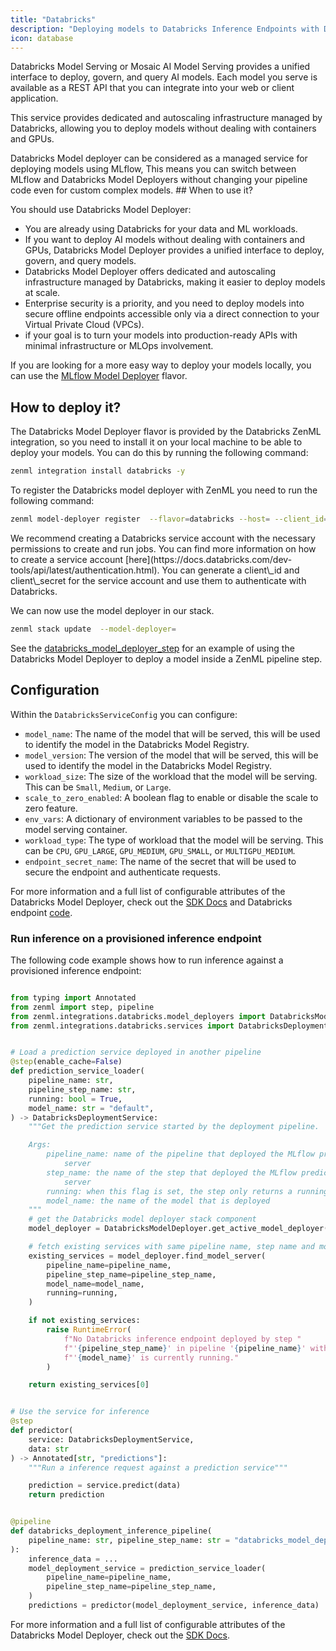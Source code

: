 ```yaml
---
title: "Databricks"
description: "Deploying models to Databricks Inference Endpoints with Databricks"
icon: database
---
```


Databricks Model Serving or Mosaic AI Model Serving provides a unified interface to deploy, govern, and query AI models. Each model you serve is available as a REST API that you can integrate into your web or client application.

This service provides dedicated and autoscaling infrastructure managed by Databricks, allowing you to deploy models without dealing with containers and GPUs.

<Info>
    Databricks Model deployer can be considered as a managed service for deploying models using MLflow, This means you can switch between MLflow and Databricks Model Deployers without changing your pipeline code even for custom complex models.
</Info>
## When to use it?

You should use Databricks Model Deployer:

* You are already using Databricks for your data and ML workloads.
* If you want to deploy AI models without dealing with containers and GPUs, Databricks Model Deployer provides a unified interface to deploy, govern, and query models.
* Databricks Model Deployer offers dedicated and autoscaling infrastructure managed by Databricks, making it easier to deploy models at scale.
* Enterprise security is a priority, and you need to deploy models into secure offline endpoints accessible only via a direct connection to your Virtual Private Cloud (VPCs).
* if your goal is to turn your models into production-ready APIs with minimal infrastructure or MLOps involvement.

If you are looking for a more easy way to deploy your models locally, you can use the [MLflow Model Deployer](/v/0.67.0/versions/0.66.0/stack-components/model-deployers/mlflow) flavor.

## How to deploy it?

The Databricks Model Deployer flavor is provided by the Databricks ZenML integration, so you need to install it on your local machine to be able to deploy your models. You can do this by running the following command:

```bash
zenml integration install databricks -y
```

To register the Databricks model deployer with ZenML you need to run the following command:

```bash
zenml model-deployer register  --flavor=databricks --host= --client_id={{databricks.client_id}} --client_secret={{databricks.client_secret}}
```

<Info>
    We recommend creating a Databricks service account with the necessary permissions to create and run jobs. You can find more information on how to create a service account [here](https://docs.databricks.com/dev-tools/api/latest/authentication.html). You can generate a client\_id and client\_secret for the service account and use them to authenticate with Databricks.
</Info>

We can now use the model deployer in our stack.

```bash
zenml stack update  --model-deployer=
```

See the [databricks\_model\_deployer\_step](https://sdkdocs.zenml.io/latest/integration%5Fcode%5Fdocs/integrations-databricks/#zenml.integrations.databricks.steps.databricks%5Fdeployer.databricks%5Fmodel%5Fdeployer%5Fstep) for an example of using the Databricks Model Deployer to deploy a model inside a ZenML pipeline step.

## Configuration

Within the `DatabricksServiceConfig` you can configure:

* `model_name`: The name of the model that will be served, this will be used to identify the model in the Databricks Model Registry.
* `model_version`: The version of the model that will be served, this will be used to identify the model in the Databricks Model Registry.
* `workload_size`: The size of the workload that the model will be serving. This can be `Small`, `Medium`, or `Large`.
* `scale_to_zero_enabled`: A boolean flag to enable or disable the scale to zero feature.
* `env_vars`: A dictionary of environment variables to be passed to the model serving container.
* `workload_type`: The type of workload that the model will be serving. This can be `CPU`, `GPU_LARGE`, `GPU_MEDIUM`, `GPU_SMALL`, or `MULTIGPU_MEDIUM`.
* `endpoint_secret_name`: The name of the secret that will be used to secure the endpoint and authenticate requests.

For more information and a full list of configurable attributes of the Databricks Model Deployer, check out the [SDK Docs](https://sdkdocs.zenml.io/latest/integration%5Fcode%5Fdocs/integrations-databricks/#zenml.integrations.databricks.model%5Fdeployers) and Databricks endpoint [code](https://github.com/databricks/databricks%5Fhub/blob/5e3b603ccc7cd6523d998e75f82848215abf9415/src/databricks%5Fhub/hf%5Fapi.py#L6957).

### Run inference on a provisioned inference endpoint

The following code example shows how to run inference against a provisioned inference endpoint:

```py

from typing import Annotated
from zenml import step, pipeline
from zenml.integrations.databricks.model_deployers import DatabricksModelDeployer
from zenml.integrations.databricks.services import DatabricksDeploymentService


# Load a prediction service deployed in another pipeline
@step(enable_cache=False)
def prediction_service_loader(
    pipeline_name: str,
    pipeline_step_name: str,
    running: bool = True,
    model_name: str = "default",
) -> DatabricksDeploymentService:
    """Get the prediction service started by the deployment pipeline.

    Args:
        pipeline_name: name of the pipeline that deployed the MLflow prediction
            server
        step_name: the name of the step that deployed the MLflow prediction
            server
        running: when this flag is set, the step only returns a running service
        model_name: the name of the model that is deployed
    """
    # get the Databricks model deployer stack component
    model_deployer = DatabricksModelDeployer.get_active_model_deployer()

    # fetch existing services with same pipeline name, step name and model name
    existing_services = model_deployer.find_model_server(
        pipeline_name=pipeline_name,
        pipeline_step_name=pipeline_step_name,
        model_name=model_name,
        running=running,
    )

    if not existing_services:
        raise RuntimeError(
            f"No Databricks inference endpoint deployed by step "
            f"'{pipeline_step_name}' in pipeline '{pipeline_name}' with name "
            f"'{model_name}' is currently running."
        )

    return existing_services[0]


# Use the service for inference
@step
def predictor(
    service: DatabricksDeploymentService,
    data: str
) -> Annotated[str, "predictions"]:
    """Run a inference request against a prediction service"""

    prediction = service.predict(data)
    return prediction


@pipeline
def databricks_deployment_inference_pipeline(
    pipeline_name: str, pipeline_step_name: str = "databricks_model_deployer_step",
):
    inference_data = ...
    model_deployment_service = prediction_service_loader(
        pipeline_name=pipeline_name,
        pipeline_step_name=pipeline_step_name,
    )
    predictions = predictor(model_deployment_service, inference_data)
```

For more information and a full list of configurable attributes of the Databricks Model Deployer, check out the [SDK Docs](https://sdkdocs.zenml.io/latest/integration%5Fcode%5Fdocs/integrations-databricks/#zenml.integrations.databricks.model%5Fdeployers).

